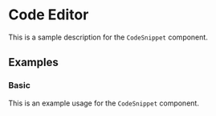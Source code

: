 


<Meta title="Components/CodeSnippet" />

# Code Editor

This is a sample description for the `CodeSnippet` component.

## Examples

### Basic

This is an example usage for the `CodeSnippet` component.

<Story name="Basic">
  <CodeSnippet value="select * from code.editor;" />
</Story>